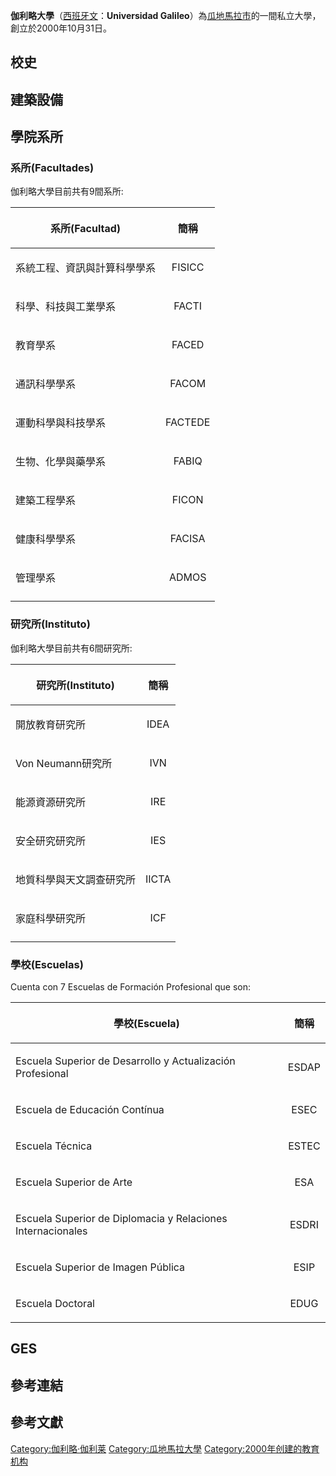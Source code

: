 {{unreferenced|time=2013-05-30T08:51:13+00:00}}
{{Infobox University
|name = 伽利略大學
|native_name = 伽利略大學
|image = Frente de la Universidad Galileo.jpg
|caption = Official seal
|motto = Educar es cambiar visiones y transformar vidas
|established = 2000
|type = [[私立大學|私立大學]]
|rector = 
|city = [[瓜地馬拉市|瓜地馬拉市]]
|country = [[瓜地馬拉|瓜地馬拉]]
|location = 7a. Avenida, Calle Dr. Eduardo Suger Cofiño, Zona 10
|students = 40,000 (2012)
|faculty = 
|campus = [[市區|市區]]
|website = [http://www.usac.edu.gt usac.edu.gt]
|logo =
}}

'''伽利略大學'''（[[西班牙文|西班牙文]]：'''Universidad Galileo'''）為[[瓜地馬拉市|瓜地馬拉市]]的一間私立大學，創立於2000年10月31日。

== 校史 ==

== 建築設備 ==

== 學院系所 ==

=== 系所(Facultades) ===
伽利略大學目前共有9間系所:
{| class="wikitable"
|-
! 系所(Facultad) !! 簡稱
|-
| 系統工程、資訊與計算科學學系 || <center> FISICC </center> 
|-
| 科學、科技與工業學系 || <center> FACTI </center> 
|-
| 教育學系 || <center> FACED </center>
|-
| 通訊科學學系 || <center> FACOM </center>
|-
| 運動科學與科技學系 || <center> FACTEDE </center>
|-
| 生物、化學與藥學系 || <center> FABIQ </center>
|-
| 建築工程學系 || <center> FICON </center>
|-
| 健康科學學系 || <center> FACISA </center>
|-
| 管理學系 || <center> ADMOS </center>
|-
|}

=== 研究所(Instituto) ===
伽利略大學目前共有6間研究所:
{| class="wikitable"
|-
! 研究所(Instituto) !! 簡稱
|-
| 開放教育研究所 || <center> IDEA </center>
|-
| Von Neumann研究所 || <center> IVN </center>
|-
| 能源資源研究所 || <center> IRE </center>
|-
| 安全研究研究所 || <center> IES </center>
|-
| 地質科學與天文調查研究所 || <center> IICTA </center>
|-
| 家庭科學研究所 || <center> ICF </center>
|-
|}

=== 學校(Escuelas) ===
Cuenta con 7 Escuelas de Formación Profesional que son:
{| class="wikitable"
|-
! 學校(Escuela) !! 簡稱
|-
| Escuela Superior de Desarrollo y Actualización Profesional || <center> ESDAP </center>
|-
| Escuela de Educación Contínua || <center> ESEC </center>
|-
| Escuela Técnica || <center> ESTEC </center>
|-
| Escuela Superior de Arte || <center> ESA </center>
|-
| Escuela Superior de Diplomacia y Relaciones Internacionales || <center> ESDRI </center>
|-
| Escuela Superior de Imagen Pública || <center> ESIP </center>
|-
| Escuela Doctoral || <center> EDUG </center>
|}

== GES ==

== 參考連結 ==

== 參考文獻 ==
{{reflist}}

[[Category:伽利略·伽利莱|Category:伽利略·伽利莱]]
[[Category:瓜地馬拉大學|Category:瓜地馬拉大學]]
[[Category:2000年创建的教育机构|Category:2000年创建的教育机构]]